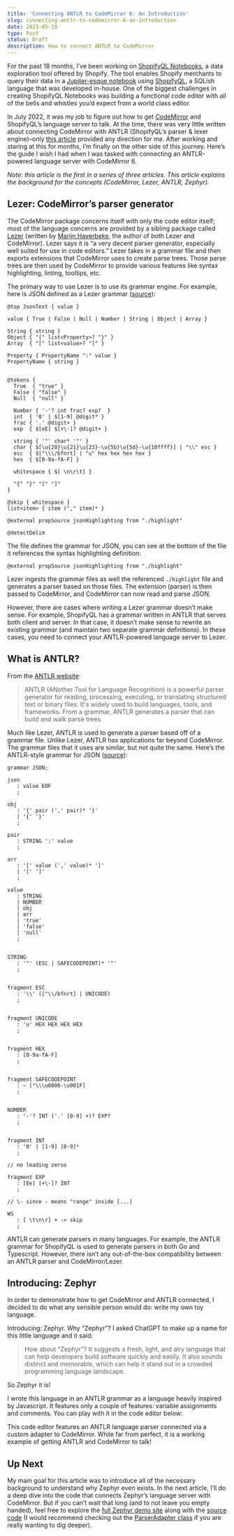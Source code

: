 ```yaml
---
title: 'Connecting ANTLR to CodeMirror 6: An Introduction'
slug: connecting-antlr-to-codemirror-6-an-introduction
date: 2023-05-10
type: Post
status: Draft
description: How to connect ANTLR to CodeMirror
---
```


For the past 18 months, I’ve been working on [ShopifyQL Notebooks][1], a data exploration tool offered by Shopify. The tool enables Shopify merchants to query their data in a [Jupiter-esque notebook][2] using [ShopifyQL][3], a SQLish language that was developed in-house. One of the biggest challenges in creating ShopifyQL Notebooks was building a functional code editor with all of the bells and whistles you’d expect from a world class editor.

In July 2022, it was my job to figure out how to get [CodeMirror][6] and ShopifyQL’s language server to talk. At the time, there was very little written about connecting CodeMirror with ANTLR (ShopifyQL’s parser & lexer engine)–only [this article][4] provided any direction for me. After working and staring at this for months, I’m finally on the other side of this journey. Here’s the guide I wish I had when I was tasked with connecting an ANTLR-powered language server with CodeMirror 6.

_Note: this article is the first in a series of three articles. This article explains the background for the concepts (CodeMirror, Lezer, ANTLR, Zephyr)._

## Lezer: CodeMirror’s parser generator

The CodeMirror package concerns itself with only the code editor itself; most of the language concerns are provided by a sibling package called [Lezer][5] (written by [Marijn Haverbeke][7], the author of both Lezer and CodeMirror). Lezer says it is “a very decent parser generator, especially well suited for use in code editors.” Lezer takes in a grammar file and then exports extensions that CodeMirror uses to create parse trees. Those parse trees are then used by CodeMirror to provide various features like syntax highlighting, linting, tooltips, etc.

The primary way to use Lezer is to use its grammar engine. For example, here is JSON defined as a Lezer grammar ([source][8]):

```
@top JsonText { value }

value { True | False | Null | Number | String | Object | Array }

String { string }
Object { "{" list<Property>? "}" }
Array  { "[" list<value>? "]" }

Property { PropertyName ":" value }
PropertyName { string }


@tokens {
  True  { "true" }
  False { "false" }
  Null  { "null" }

  Number { '-'? int frac? exp?  }
  int  { '0' | $[1-9] @digit* }
  frac { '.' @digit+ }
  exp  { $[eE] $[+\-]? @digit+ }

  string { '"' char* '"' }
  char { $[\u{20}\u{21}\u{23}-\u{5b}\u{5d}-\u{10ffff}] | "\\" esc }
  esc  { $["\\\/bfnrt] | "u" hex hex hex hex }
  hex  { $[0-9a-fA-F] }

  whitespace { $[ \n\r\t] }

  "{" "}" "[" "]"
}

@skip { whitespace }
list<item> { item ("," item)* }

@external propSource jsonHighlighting from "./highlight"

@detectDelim
```

The file defines the grammar for JSON, you can see at the bottom of the file it references the syntax highlighting definition:

```
@external propSource jsonHighlighting from "./highlight"
```

Lezer ingests the grammar files as well the referenced `./highlight` file and generates a parser based on those files. The extension (parser) is then passed to CodeMirror, and CodeMirror can now read and parse JSON.

However, there are cases where writing a Lezer grammar doesn’t make sense. For example, ShopifyQL has a grammar written in ANTLR that serves both client and server. In that case, it doesn’t make sense to rewrite an existing grammar (and maintain two separate grammar definitions). In these cases, you need to connect your ANTLR-powered language server to Lezer.

## What is ANTLR?

From the [ANTLR website][9]:

> ANTLR (ANother Tool for Language Recognition) is a powerful parser generator for reading, processing, executing, or translating structured text or binary files. It's widely used to build languages, tools, and frameworks. From a grammar, ANTLR generates a parser that can build and walk parse trees.

Much like Lezer, ANTLR is used to generate a parser based off of a grammar file. Unlike Lezer, ANTLR has applications far beyond CodeMirror. The grammar files that it uses are similar, but not quite the same. Here’s the ANTLR-style grammar for JSON ([source][10]):

```g4
grammar JSON;

json
   : value EOF
   ;

obj
   : '{' pair (',' pair)* '}'
   | '{' '}'
   ;

pair
   : STRING ':' value
   ;

arr
   : '[' value (',' value)* ']'
   | '[' ']'
   ;

value
   : STRING
   | NUMBER
   | obj
   | arr
   | 'true'
   | 'false'
   | 'null'
   ;


STRING
   : '"' (ESC | SAFECODEPOINT)* '"'
   ;


fragment ESC
   : '\\' (["\\/bfnrt] | UNICODE)
   ;


fragment UNICODE
   : 'u' HEX HEX HEX HEX
   ;


fragment HEX
   : [0-9a-fA-F]
   ;


fragment SAFECODEPOINT
   : ~ ["\\\u0000-\u001F]
   ;


NUMBER
   : '-'? INT ('.' [0-9] +)? EXP?
   ;


fragment INT
   : '0' | [1-9] [0-9]*
   ;

// no leading zeros

fragment EXP
   : [Ee] [+\-]? INT
   ;

// \- since - means "range" inside [...]

WS
   : [ \t\n\r] + -> skip
   ;
```

ANTLR can generate parsers in many languages. For example, the ANTLR grammar for ShopifyQL is used to generate parsers in both Go and Typescript. However, there isn’t any out-of-the-box compatibility between an ANTLR parser and CodeMirror/Lezer.

## Introducing: Zephyr

In order to demonstrate how to get CodeMirror and ANTLR connected, I decided to do what any sensible person would do: write my own toy language.

Introducing: Zephyr. Why “Zephyr”? I asked ChatGPT to make up a name for this little language and it said:

> How about “Zephyr”? It suggests a fresh, light, and airy language that can help developers build software quickly and easily. It also sounds distinct and memorable, which can help it stand out in a crowded programming language landscape.

So Zephyr it is!

I wrote this language in an ANTLR grammar as a language heavily inspired by Javascript. It features only a couple of features: variable assignments and comments. You can play with it in the code editor below:


<CodeEditor initialValue={WELCOME_TO_ZEPHYR} />

This code editor features an ANTLR language parser connected via a custom adapter to CodeMirror. While far from perfect, it is a working example of getting ANTLR and CodeMirror to talk!

## Up Next

My main goal for this article was to introduce all of the necessary background to understand why Zephyr even exists. In the next article, I’ll do a deep dive into the code that connects Zephyr’s language server with CodeMirror. But if you can’t wait that long (and to not leave you empty handed), feel free to explore the [full Zephyr demo site][11] along with the [source code][12] (I would recommend checking out the [ParserAdapter class][13] if you are really wanting to dig deeper).

[1]: https://apps.shopify.com/shopifyql-notebooks
[2]: https://jupyter.org/
[3]: https://shopify.dev/docs/api/shopifyql/shopifyql-reference
[4]: https://www.sumologic.com/blog/building-autocomplete-antlr-codemirror/
[5]: https://lezer.codemirror.net/
[6]: https://codemirror.net/
[7]: https://marijnhaverbeke.nl/
[8]: https://github.com/lezer-parser/json/blob/main/src/json.grammar
[9]: https://www.antlr.org/
[10]: https://github.com/antlr/grammars-v4/blob/master/json/JSON.g4
[11]: https://zephyr-demo.netlify.app/
[12]: https://github.com/thetrevorharmon/zephyr-demo
[13]: https://github.com/thetrevorharmon/zephyr-demo/blob/main/src/extensions/zephyr-lang/ParserAdapter.ts
